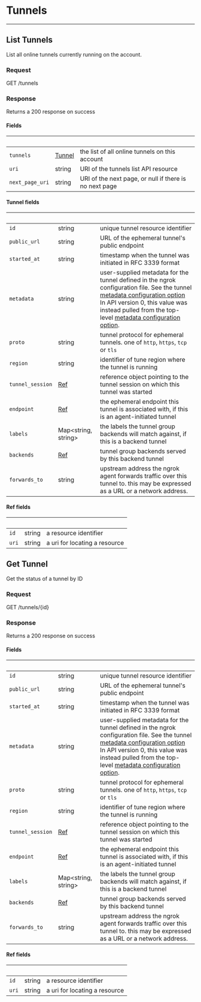
# Tunnels

---

## List Tunnels

List all online tunnels currently running on the account.

### Request

GET /tunnels

<TunnelsListRequest />

### Response

Returns a 200 response on success

<TunnelsListResponse />

#### Fields

| &nbsp;          | &nbsp;                   | &nbsp;                                                 |
| --------------- | ------------------------ | ------------------------------------------------------ |
| `tunnels`       | [Tunnel](#tunnel-fields) | the list of all online tunnels on this account         |
| `uri`           | string                   | URI of the tunnels list API resource                   |
| `next_page_uri` | string                   | URI of the next page, or null if there is no next page |

#### Tunnel fields

| &nbsp;           | &nbsp;                    | &nbsp;                                                                                                                                                                                                                                                                                                                                                                        |
| ---------------- | ------------------------- | ----------------------------------------------------------------------------------------------------------------------------------------------------------------------------------------------------------------------------------------------------------------------------------------------------------------------------------------------------------------------------- |
| `id`             | string                    | unique tunnel resource identifier                                                                                                                                                                                                                                                                                                                                             |
| `public_url`     | string                    | URL of the ephemeral tunnel's public endpoint                                                                                                                                                                                                                                                                                                                                 |
| `started_at`     | string                    | timestamp when the tunnel was initiated in RFC 3339 format                                                                                                                                                                                                                                                                                                                    |
| `metadata`       | string                    | user-supplied metadata for the tunnel defined in the ngrok configuration file. See the tunnel [metadata configuration option](/secure-tunnels/ngrok-agent/reference/config#common-tunnel-configuration-properties) In API version 0, this value was instead pulled from the top-level [metadata configuration option](/secure-tunnels/ngrok-agent/reference/config#metadata). |
| `proto`          | string                    | tunnel protocol for ephemeral tunnels. one of `http`, `https`, `tcp` or `tls`                                                                                                                                                                                                                                                                                                 |
| `region`         | string                    | identifier of tune region where the tunnel is running                                                                                                                                                                                                                                                                                                                         |
| `tunnel_session` | [Ref](#ref-fields)        | reference object pointing to the tunnel session on which this tunnel was started                                                                                                                                                                                                                                                                                              |
| `endpoint`       | [Ref](#ref-fields)        | the ephemeral endpoint this tunnel is associated with, if this is an agent-initiated tunnel                                                                                                                                                                                                                                                                                   |
| `labels`         | Map&lt;string, string&gt; | the labels the tunnel group backends will match against, if this is a backend tunnel                                                                                                                                                                                                                                                                                          |
| `backends`       | [Ref](#ref-fields)        | tunnel group backends served by this backend tunnel                                                                                                                                                                                                                                                                                                                           |
| `forwards_to`    | string                    | upstream address the ngrok agent forwards traffic over this tunnel to. this may be expressed as a URL or a network address.                                                                                                                                                                                                                                                   |

#### Ref fields

| &nbsp; | &nbsp; | &nbsp;                        |
| ------ | ------ | ----------------------------- |
| `id`   | string | a resource identifier         |
| `uri`  | string | a uri for locating a resource |

## Get Tunnel

Get the status of a tunnel by ID

### Request

GET /tunnels/{id}

<TunnelsGetRequest />

### Response

Returns a 200 response on success

<TunnelsGetResponse />

#### Fields

| &nbsp;           | &nbsp;                    | &nbsp;                                                                                                                                                                                                                                                                                                                                                                        |
| ---------------- | ------------------------- | ----------------------------------------------------------------------------------------------------------------------------------------------------------------------------------------------------------------------------------------------------------------------------------------------------------------------------------------------------------------------------- |
| `id`             | string                    | unique tunnel resource identifier                                                                                                                                                                                                                                                                                                                                             |
| `public_url`     | string                    | URL of the ephemeral tunnel's public endpoint                                                                                                                                                                                                                                                                                                                                 |
| `started_at`     | string                    | timestamp when the tunnel was initiated in RFC 3339 format                                                                                                                                                                                                                                                                                                                    |
| `metadata`       | string                    | user-supplied metadata for the tunnel defined in the ngrok configuration file. See the tunnel [metadata configuration option](/secure-tunnels/ngrok-agent/reference/config#common-tunnel-configuration-properties) In API version 0, this value was instead pulled from the top-level [metadata configuration option](/secure-tunnels/ngrok-agent/reference/config#metadata). |
| `proto`          | string                    | tunnel protocol for ephemeral tunnels. one of `http`, `https`, `tcp` or `tls`                                                                                                                                                                                                                                                                                                 |
| `region`         | string                    | identifier of tune region where the tunnel is running                                                                                                                                                                                                                                                                                                                         |
| `tunnel_session` | [Ref](#ref-fields)        | reference object pointing to the tunnel session on which this tunnel was started                                                                                                                                                                                                                                                                                              |
| `endpoint`       | [Ref](#ref-fields)        | the ephemeral endpoint this tunnel is associated with, if this is an agent-initiated tunnel                                                                                                                                                                                                                                                                                   |
| `labels`         | Map&lt;string, string&gt; | the labels the tunnel group backends will match against, if this is a backend tunnel                                                                                                                                                                                                                                                                                          |
| `backends`       | [Ref](#ref-fields)        | tunnel group backends served by this backend tunnel                                                                                                                                                                                                                                                                                                                           |
| `forwards_to`    | string                    | upstream address the ngrok agent forwards traffic over this tunnel to. this may be expressed as a URL or a network address.                                                                                                                                                                                                                                                   |

#### Ref fields

| &nbsp; | &nbsp; | &nbsp;                        |
| ------ | ------ | ----------------------------- |
| `id`   | string | a resource identifier         |
| `uri`  | string | a uri for locating a resource |
